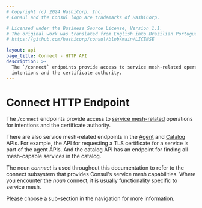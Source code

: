 ```yaml
---
# Copyright (c) 2024 HashiCorp, Inc.
# Consul and the Consul logo are trademarks of HashiCorp.

# Licensed under the Business Source License, Version 1.1.
# The original work was translated from English into Brazilian Portuguese.
# https://github.com/hashicorp/consul/blob/main/LICENSE

layout: api
page_title: Connect - HTTP API
description: >-
  The `/connect` endpoints provide access to service mesh-related operations for
  intentions and the certificate authority.
---
```


# Connect HTTP Endpoint

The `/connect` endpoints provide access to
[service mesh-related](/consul/docs/connect) operations for
intentions and the certificate authority.

There are also service mesh-related endpoints in the
[Agent](/consul/api-docs/agent) and [Catalog](/consul/api-docs/catalog) APIs. For example,
the API for requesting a TLS certificate for a service is part of the agent
APIs. And the catalog API has an endpoint for finding all mesh-capable
services in the catalog.

The noun _connect_ is used throughout this documentation to refer to the connect
subsystem that provides Consul's service mesh capabilities.
Where you encounter the _noun_ connect, it is usually functionality specific to
service mesh.

Please choose a sub-section in the navigation for more information.
